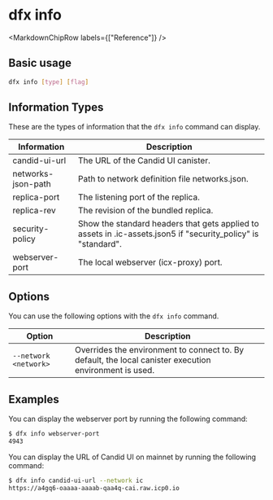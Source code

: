 
# dfx info

<MarkdownChipRow labels={["Reference"]} />

## Basic usage

``` bash
dfx info [type] [flag]
```

## Information Types

These are the types of information that the `dfx info` command can display.

| Information         | Description                                                                                                   |
|---------------------|---------------------------------------------------------------------------------------------------------------|
| candid-ui-url       | The URL of the Candid UI canister.                                                                            |
| networks-json-path  | Path to network definition file networks.json.                                                                |
| replica-port        | The listening port of the replica.                                                                            |
| replica-rev         | The revision of the bundled replica.                                                                          |
| security-policy     | Show the standard headers that gets applied to assets in .ic-assets.json5 if "security_policy" is "standard". |
| webserver-port      | The local webserver (icx-proxy) port.                                                                         |

## Options

You can use the following options with the `dfx info` command.

| Option                             | Description                                                                                            |
|------------------------------------|--------------------------------------------------------------------------------------------------------|
| `--network <network>`              | Overrides the environment to connect to. By default, the local canister execution environment is used. |

## Examples

You can display the webserver port by running the following command:

``` bash
$ dfx info webserver-port
4943
```

You can display the URL of Candid UI on mainnet by running the following command:

``` bash
$ dfx info candid-ui-url --network ic
https://a4gq6-oaaaa-aaaab-qaa4q-cai.raw.icp0.io
```
